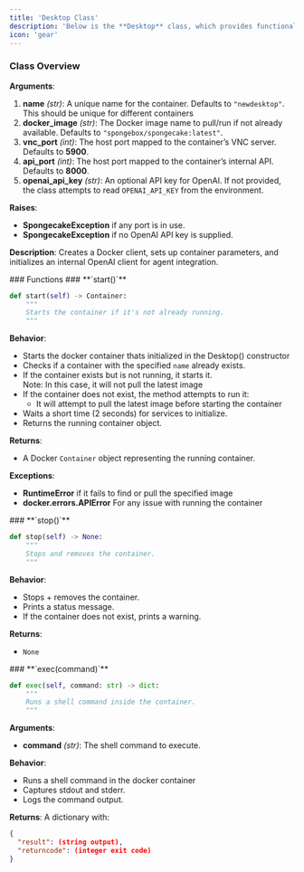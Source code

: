 ```yaml
---
title: 'Desktop Class'
description: 'Below is the **Desktop** class, which provides functionality for managing and interacting with a Docker container that simulates a Linux desktop environment. This class enables you to control mouse/keyboard actions, retrieve screenshots, and integrate with OpenAI for higher-level agent logic.'
icon: 'gear'
---
```


### Class Overview
<AccordionGroup>
<Accordion icon="message-bot" title="Desktop Class">

**Arguments**:
1. **name** *(str)*: A unique name for the container. Defaults to `"newdesktop"`. This should be unique for different containers
2. **docker_image** *(str)*: The Docker image name to pull/run if not already available. Defaults to `"spongebox/spongecake:latest"`.
3. **vnc_port** *(int)*: The host port mapped to the container’s VNC server. Defaults to **5900**.
4. **api_port** *(int)*: The host port mapped to the container’s internal API. Defaults to **8000**.
5. **openai_api_key** *(str)*: An optional API key for OpenAI. If not provided, the class attempts to read `OPENAI_API_KEY` from the environment.

**Raises**:
- **SpongecakeException** if any port is in use.
- **SpongecakeException** if no OpenAI API key is supplied.

**Description**: Creates a Docker client, sets up container parameters, and initializes an internal OpenAI client for agent integration.

</Accordion>
</AccordionGroup>
### Functions
<AccordionGroup>
<Accordion icon="message-bot" title="start()">
### **`start()`**

```python
def start(self) -> Container:
    """
    Starts the container if it's not already running.
    """
```

**Behavior**:
- Starts the docker container thats initialized in the Desktop() constructor
- Checks if a container with the specified `name` already exists.
- If the container exists but is not running, it starts it.  
  Note: In this case, it will not pull the latest image
- If the container does not exist, the method attempts to run it:
  - It will attempt to pull the latest image before starting the container
- Waits a short time (2 seconds) for services to initialize.
- Returns the running container object.

**Returns**:
- A Docker `Container` object representing the running container.

**Exceptions**:
- **RuntimeError** if it fails to find or pull the specified image
- **docker.errors.APIError** For any issue with running the container

</Accordion>
<Accordion icon="message-bot" title="stop()">
### **`stop()`**

```python
def stop(self) -> None:
    """
    Stops and removes the container.
    """
```

**Behavior**:
- Stops + removes the container.
- Prints a status message.
- If the container does not exist, prints a warning.

**Returns**:
- `None`

</Accordion>
<Accordion icon="message-bot" title="exec(command)">
### **`exec(command)`**

```python
def exec(self, command: str) -> dict:
    """
    Runs a shell command inside the container.
    """
```

**Arguments**:
- **command** *(str)*: The shell command to execute.

**Behavior**:
- Runs a shell command in the docker container
- Captures stdout and stderr.
- Logs the command output.

**Returns**:
A dictionary with:
```json
{
  "result": (string output),
  "returncode": (integer exit code)
}
```
</Accordion>
</AccordionGroup>